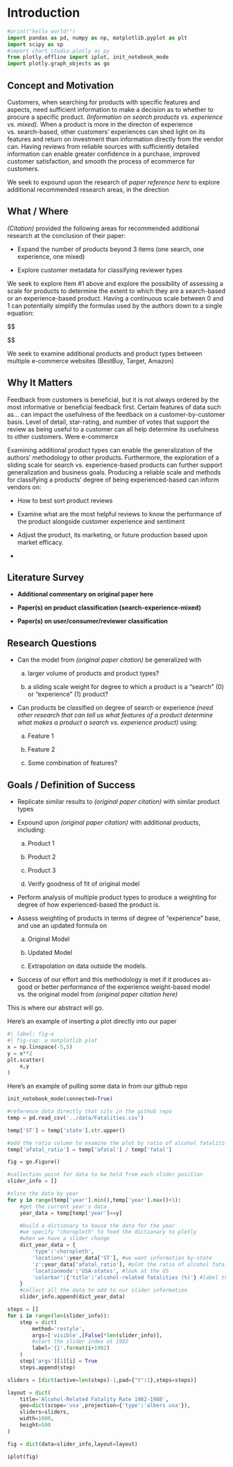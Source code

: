 # Introduction {#sec-intro}

```{python}
#print("hello world!")
import pandas as pd, numpy as np, matplotlib.pyplot as plt
import scipy as sp
#import chart_studio.plotly as py
from plotly.offline import iplot, init_notebook_mode
import plotly.graph_objects as go
```

## Concept and Motivation

Customers, when searching for products with specific features and aspects, need sufficient information to make a decision as to whether to procure a specific product.  *(Information on search products vs. experience vs. mixed).*  When a product is more in the directon of experience vs. search-based, other customers' experiences can shed light on its features and return on investment than information directly from the vendor can.  Having reviews from reliable sources with sufficiently detailed information can enable greater confidence in a purchase, improved customer satisfaction, and smooth the process of ecommerce for customers.

We seek to expound upon the research of *paper reference here* to explore additional recommended research areas, in the direction

## What / Where

*(Citation)* provided the following areas for recommended additional research at the conclusion of their paper: 

* Expand the number of products beyond 3 items (one search, one experience, one mixed)

* Explore customer metadata for classifying reviewer types <!--Team - I don't know that we can actually go about getting customer metadata.  This may be a bridge too far for us unless the site(s) we identify can provide such information--> 

We seek to explore Item #1 above and explore the possibility of assessing a scale for products to determine the extent to which they are a search-based or an experience-based product.  Having a continuous scale between 0 and 1 can potentially simplify the formulas used by the authors down to a single equation: 

$$

$$

We seek to examine additional products and product types between multiple e-commerce websites (BestBuy, Target, Amazon)

## Why It Matters

Feedback from customers is beneficial, but it is not always ordered by the most informative or beneficial feedback first.  Certain features of data such as... can impact the usefulness of the feedback on a customer-by-customer basis.  Level of detail, star-rating, and number of votes that support the review as being useful to a customer can all help determine its usefulness to other customers.  Were e-commerce 

Examining additional product types can enable the generalization of the authors' methodology to other products.  Furthermore, the exploration of a sliding scale for search vs. experience-based products can further support generalization and business goals.  Producing a reliable scale and methods for classifying a products' degree of being experienced-based can inform vendors on:

* How to best sort product reviews

* Examine what are the most helpful reviews to know the performance of the product alongside customer experience and sentiment

* Adjust the product, its marketing, or future production based upon market efficacy.

* 

## Literature Survey

* **Additional commentary on original paper here**

* **Paper(s) on product classification (search-experience-mixed)**

* **Paper(s) on user/consumer/reviewer classification**

## Research Questions

* Can the model from *(original paper citation)* be generalized with

    a. larger volume of products and product types?

    b. a sliding scale weight for degree to which a product is a "search" (0) or "experience" (1) product?

* Can products be classified on degree of search or experience *(need other research that can tell us what features of a product determine what makes a product a search vs. experience product)* using:

    a. Feature 1

    b. Feature 2

    c. Some combination of features?

## Goals / Definition of Success

* Replicate similar results to *(original paper citation)* with similar product types

* Expound upon *(original paper citation)* with additional products, including:

    a. Product 1

    b. Product 2

    c. Product 3

    d. Verify goodness of fit of original model

* Perform analysis of multiple product types to produce a weighting for degree of how experienced-based the product is.

* Assess weighting of products in terms of degree of "experience" base, and use an updated formula on

    a. Original Model

    b. Updated Model

    c. Extrapolation on data outside the models.

* Success of our effort and this methodology is met if it produces as-good or better performance of the experience weight-based model vs. the original model from *(original paper citation here)*







This is where our abstract will go.

Here's an example of inserting a plot directly into our paper

```{python}
#| label: fig-a
#| fig-cap: a matplotlib plot
x = np.linspace(-5,5)
y = x**2
plt.scatter(
    x,y
)
```

Here's an example of pulling some data in from our github repo

```{python}
init_notebook_mode(connected=True)

#reference data directly that sits in the github repo
temp = pd.read_csv('../data/Fatalities.csv')

temp['ST'] = temp['state'].str.upper()

#add the ratio column to examine the plot by ratio of alcohol fatalitites to all fatalities
temp['afatal_ratio'] = temp['afatal'] / temp['fatal']

fig = go.Figure()

#collection point for data to be held from each slider position
slider_info = []

#slice the data by year 
for y in range(temp['year'].min(),temp['year'].max()+1):
    #get the current year's data
    year_data = temp[temp['year']==y]

    #build a dictionary to house the data for the year
    #we specify "choropleth" to feed the dictionary to plotly
    #when we have a slider change
    dict_year_data = {
        'type':'choropleth',
        'locations':year_data['ST'], #we want information by-state
        'z':year_data['afatal_ratio'], #plot the ratio of alcohol fatalities to all fatalities.
        'locationmode':'USA-states', #look at the US
        'colorbar':{'title':'alcohol-related fatalities (%)'} #label the color axis
    }
    #collect all the data to add to our slider information
    slider_info.append(dict_year_data)

steps = []
for i in range(len(slider_info)):
    step = dict(
        method='restyle',
        args=['visible',[False]*len(slider_info)],
        #start the slider index at 1982
        label='{}'.format(i+1982)
    )
    step['args'][1][i] = True
    steps.append(step)

sliders = [dict(active=len(steps)-1,pad={"t":1},steps=steps)]

layout = dict(
    title='Alcohol-Related Fatality Rate 1982-1988',
    geo=dict(scope='usa',projection={'type':'albers usa'}),
    sliders=sliders,
    width=1000,
    height=500
)

fig = dict(data=slider_info,layout=layout)

iplot(fig)

```